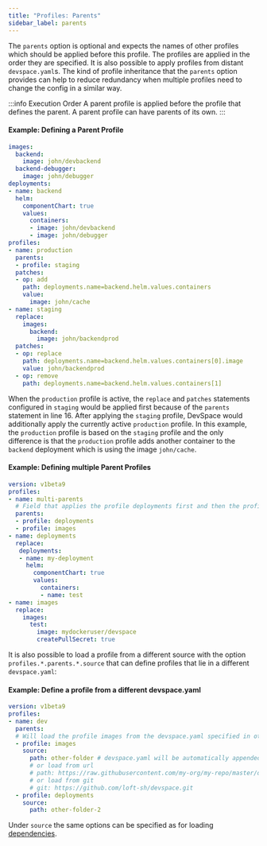 ```yaml
---
title: "Profiles: Parents"
sidebar_label: parents
---
```



The `parents` option is optional and expects the names of other profiles which should be applied before this profile.
The profiles are applied in the order they are specified. It is also possible to apply profiles from distant `devspace.yaml`s. 
The kind of profile inheritance that the `parents` option provides can help to reduce redundancy when multiple profiles need to change the config in a similar way.

:::info Execution Order
A parent profile is applied before the profile that defines the parent. A parent profile can have parents of its own.
:::

#### Example: Defining a Parent Profile
```yaml {16-17}
images:
  backend:
    image: john/devbackend
  backend-debugger:
    image: john/debugger
deployments:
- name: backend
  helm:
    componentChart: true
    values:
      containers:
      - image: john/devbackend
      - image: john/debugger
profiles:
- name: production
  parents: 
  - profile: staging
  patches:
  - op: add
    path: deployments.name=backend.helm.values.containers
    value:
      image: john/cache
- name: staging
  replace:
    images:
      backend:
        image: john/backendprod
  patches:
  - op: replace
    path: deployments.name=backend.helm.values.containers[0].image
    value: john/backendprod
  - op: remove
    path: deployments.name=backend.helm.values.containers[1]
```
When the `production` profile is active, the `replace` and `patches` statements configured in `staging` would be applied first because of the `parents` statement in line 16. After applying the `staging` profile, DevSpace would additionally apply the currently active `production` profile. In this example, the `production` profile is based on the `staging` profile and the only difference is that the `production` profile adds another container to the `backend` deployment which is using the image `john/cache`.

#### Example: Defining multiple Parent Profiles
```yaml
version: v1beta9
profiles:
- name: multi-parents
  # Field that applies the profile deployments first and then the profile images
  parents:
  - profile: deployments
  - profile: images
- name: deployments
  replace:
   deployments:
   - name: my-deployment
     helm:
       componentChart: true
       values:
         containers:
         - name: test
- name: images
  replace:
    images:
      test:
        image: mydockeruser/devspace
        createPullSecret: true
```


It is also possible to load a profile from a different source with the option `profiles.*.parents.*.source` that can define profiles that lie in a different `devspace.yaml`:

#### Example: Define a profile from a different devspace.yaml
```yaml
version: v1beta9
profiles:
- name: dev
  parents:
  # Will load the profile images from the devspace.yaml specified in other-folder/devspace.yaml
  - profile: images
    source:
      path: other-folder # devspace.yaml will be automatically appended to the path (same syntax as with dependencies)
      # or load from url
      # path: https://raw.githubusercontent.com/my-org/my-repo/master/devspace.yaml
      # or load from git
      # git: https://github.com/loft-sh/devspace.git 
  - profile: deployments
    source:
      path: other-folder-2
```

Under `source` the same options can be specified as for loading [dependencies](../configuration/dependencies/basics.mdx). 

<FragmentApplyMultiple />